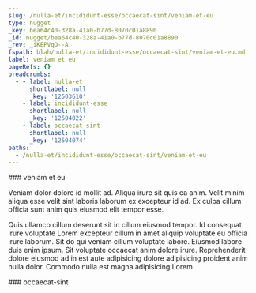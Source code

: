 ```yaml
---
slug: /nulla-et/incididunt-esse/occaecat-sint/veniam-et-eu
type: nugget
_key: bea64c40-328a-41a0-b77d-8070c01a8890
_id: nugget/bea64c40-328a-41a0-b77d-8070c01a8890
_rev: _iKEPVqO--A
fspath: blah/nulla-et/incididunt-esse/occaecat-sint/veniam-et-eu.md
label: veniam et eu
pageRefs: {}
breadcrumbs:
  - - label: nulla-et
      shortlabel: null
      _key: '12503610'
    - label: incididunt-esse
      shortlabel: null
      _key: '12504022'
    - label: occaecat-sint
      shortlabel: null
      _key: '12504074'
paths:
  - /nulla-et/incididunt-esse/occaecat-sint/veniam-et-eu
---
```


<NuggetArea>
<Nugget slug="/nulla-et/incididunt-esse/occaecat-sint/veniam-et-eu" type="nugget" _key="bea64c40-328a-41a0-b77d-8070c01a8890" _id="nugget/bea64c40-328a-41a0-b77d-8070c01a8890" _rev="_iKEPVqO--A" fspath="blah/nulla-et/incididunt-esse/occaecat-sint/veniam-et-eu.md" label="veniam et eu" paths="/nulla-et/incididunt-esse/occaecat-sint/veniam-et-eu">
<NuggetBody>
### veniam et eu

Veniam dolor dolore id mollit ad. Aliqua irure sit quis ea anim. Velit minim aliqua esse velit sint laboris laborum ex excepteur id ad. Ex culpa cillum officia sunt anim quis eiusmod elit tempor esse.

Quis ullamco cillum deserunt sit in cillum eiusmod tempor. Id consequat irure voluptate Lorem excepteur cillum in amet aliquip voluptate eu officia irure laborum. Sit do qui veniam cillum voluptate labore. Eiusmod labore duis enim ipsum. Sit voluptate occaecat anim dolore irure. Reprehenderit dolore eiusmod ad in est aute adipisicing dolore adipisicing proident anim nulla dolor. Commodo nulla est magna adipisicing Lorem.

</NuggetBody>
<Breadcrumbs>
<Crumbs>
<Crumb _key="12503610" label="nulla-et" /><Crumb _key="12504022" label="incididunt-esse" /><Crumb _key="12504074" label="occaecat-sint" />
</Crumbs>
</Breadcrumbs>
</Nugget>

<NuggetsInbound>
</NuggetsInbound>
<NuggetsOutbound>
</NuggetsOutbound>
</NuggetArea>
<PassagesInbound>
<Passage direction="inbound" type="passage" _key="12504074" _id="passage/12504074" _rev="_iKEPVqK--_" label="occaecat-sint" passage="occaecat-sint" fspath="blah/nulla-et/incididunt-esse/occaecat-sint" paths="/nulla-et/incididunt-esse/occaecat-sint" slug="/nulla-et/incididunt-esse/occaecat-sint">
<NuggetBody>
### occaecat-sint

</NuggetBody>
<Breadcrumbs>
<Crumbs>
<Crumb _key="12503610" label="nulla-et" /><Crumb _key="12504022" label="incididunt-esse" />
</Crumbs>
</Breadcrumbs>
</Passage>

</PassagesInbound>
<PassagesOutbound>
</PassagesOutbound>